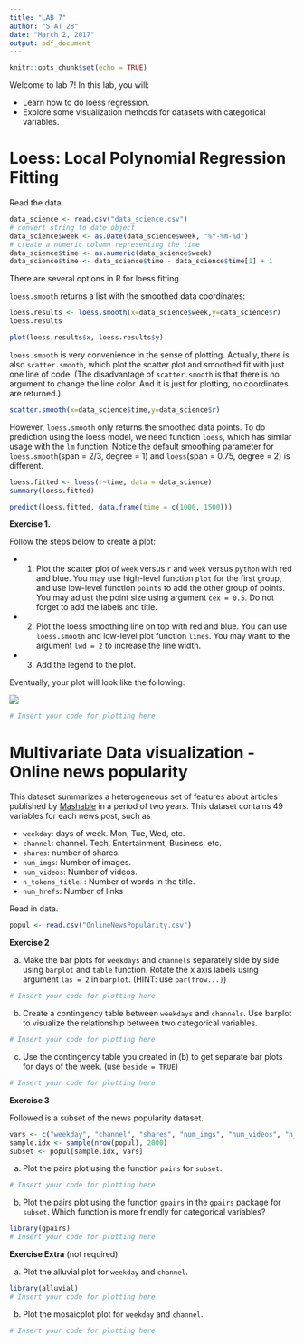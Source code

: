 ```yaml
---
title: "LAB 7"
author: "STAT 28"
date: "March 2, 2017"
output: pdf_document
---
```


```r
knitr::opts_chunk$set(echo = TRUE)
```

Welcome to lab 7! In this lab, you will:

- Learn how to do loess regression.
- Explore some visualization methods for datasets with categorical variables.

# Loess: Local Polynomial Regression Fitting

Read the data.

```r
data_science <- read.csv("data_science.csv")
# convert string to date object
data_science$week <- as.Date(data_science$week, "%Y-%m-%d")
# create a numeric column representing the time
data_science$time <- as.numeric(data_science$week) 
data_science$time <- data_science$time - data_science$time[1] + 1
```

There are several options in R for loess fitting.

`loess.smooth` returns a list with the smoothed data coordinates:

```r
loess.results <- loess.smooth(x=data_science$week,y=data_science$r)
loess.results
```
```r
plot(loess.results$x, loess.results$y)
```

`loess.smooth` is very convenience in the sense of plotting. Actually, there is also `scatter.smooth`, which plot the scatter plot and smoothed fit with just one line of code. (The disadvantage of `scatter.smooth` is that there is no argument to change the line color. And it is just for plotting, no coordinates are returned.)
```r
scatter.smooth(x=data_science$time,y=data_science$r)
```

However, `loess.smooth` only returns the smoothed data points. To do prediction using the loess model, we need function `loess`, which has similar usage with the `lm` function. Notice the default smoothing parameter for `loess.smooth`(span = 2/3, degree = 1) and `loess`(span = 0.75, degree = 2) is different.

```r
loess.fitted <- loess(r~time, data = data_science)
summary(loess.fitted)
```

```r
predict(loess.fitted, data.frame(time = c(1000, 1500)))
```

**Exercise 1.**

Follow the steps below to create a plot:

- (1) Plot the scatter plot of `week` versus `r` and `week` versus `python` with red and blue. You may use high-level function `plot` for the first group, and use low-level function `points` to add the other group of points. You may adjust the point size using argument `cex = 0.5`. Do not forget to add the labels and title.

- (2) Plot the loess smoothing line on top with red and blue. You can use `loess.smooth` and low-level plot function `lines`. You may want to the argument `lwd = 2` to increase the line width.

- (3) Add the legend to the plot.

Eventually, your plot will look like the following:

![](Exercise1_plot.png)


```r
# Insert your code for plotting here

```

# Multivariate Data visualization - Online news popularity

This dataset summarizes a heterogeneous set of features about articles published by [Mashable](http://mashable.com/) in a period of two years. This dataset contains 49 variables for each news post, such as 

- `weekday`: days of week. Mon, Tue, Wed, etc. 
- `channel`: channel. Tech, Entertainment, Business, etc.
- `shares`: number of shares.
- `num_imgs`: Number of images.
- `num_videos`: Number of videos.
- `n_tokens_title`: : Number of words in the title.
- `num_hrefs`: Number of links

Read in data.
```r
popul <- read.csv("OnlineNewsPopularity.csv")
```

**Exercise 2**

(a) Make the bar plots for `weekdays` and `channels` separately side by side using `barplot` and `table` function. Rotate the x axis labels using argument `las = 2` in `barplot`. (HINT: use `par(frow...)`)

```r
# Insert your code for plotting here
```

(b) Create a contingency table between `weekdays` and `channels`. Use barplot to visualize the relationship between two categorical variables.

```r
# Insert your code for plotting here
```

(c) Use the contingency table you created in (b) to get separate bar plots for days of the week. (use `beside = TRUE`)

```r
# Insert your code for plotting here
```

**Exercise 3**

Followed is a subset of the news popularity dataset.

```r
vars <- c("weekday", "channel", "shares", "num_imgs", "num_videos", "n_tokens_title", "num_hrefs")
sample.idx <- sample(nrow(popul), 2000)
subset <- popul[sample.idx, vars]
```

(a) Plot the pairs plot using the function `pairs` for `subset`.

```r
# Insert your code for plotting here
```

(b) Plot the pairs plot using the function `gpairs` in the `gpairs` package for `subset`. Which function is more friendly for categorical variables? 

```r
library(gpairs)
# Insert your code for plotting here
```

**Exercise Extra** (not required)

(a) Plot the alluvial plot for `weekday` and `channel`.

```r
library(alluvial)
# Insert your code for plotting here
```

(b) Plot the mosaicplot plot for `weekday` and `channel`.

```r
# Insert your code for plotting here
```


